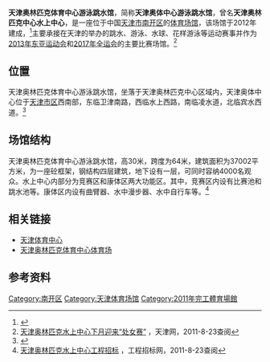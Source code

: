 {{Infobox Stadium
|stadium_name=天津奥林匹克体育中心游泳跳水馆
|nick_name=
|full_name=
|logo=
|image=
|location=[[天津市|天津市]][[南开区|南开区]]
|coordinates=
|broke_ground=
|built=
|opened= 2011年
|renovated=
|expanded=
|closed=
|demolished=
|owner=[[天津市人民政府|天津市人民政府]]
|operator=[[天津市体育局|天津市体育局]]
|surface=
|architect=
|project_manager=
|construction_cost=
|structural engineer=
|services engineer=
|general_contractor=天津天奥体育产业有限公司
|main_contractors=
|former_name=
|seating_capacity=
}}

'''天津奥林匹克体育中心游泳跳水馆'''，简称'''天津奥体中心游泳跳水馆'''，曾名'''天津奥林匹克中心水上中心'''，是一座位于中国[[天津市|天津市]][[南开区|南开区]]的[[体育场馆|体育场馆]]，该场馆于2012年建成，<ref>{{cite news |title=第六届东亚运动会 |url=http://www.tj.xinhuanet.com/ztbd/dyydh/index.htm |accessdate=2021-11-17 |work=新华网天津频道 |archive-date=2021-11-17 |archive-url=https://web.archive.org/web/20211117031827/http://www.tj.xinhuanet.com/ztbd/dyydh/index.htm }}</ref>主要承接在天津的举办的跳水、游泳、水球、花样游泳等运动赛事并作为[[2013年东亚运动会|2013年东亚运动会]]和[[中华人民共和国第十三届运动会|2017年全运会]]的主要比赛场馆。<ref>[http://www.tianjinwe.com/tianjin/tjwy/201104/t20110414_3543515.html 天津奥林匹克水上中心下月迎来“处女赛”] {{Wayback|url=http://www.tianjinwe.com/tianjin/tjwy/201104/t20110414_3543515.html |date=20160304093437 }}，天津网，2011-8-23查阅</ref>

==位置==
天津奥林匹克体育中心游泳跳水馆，坐落于天津奥林匹克中心区域内，天津奥体中心位于[[天津市区|天津市区]]西南部，东临卫津南路，西临水上西路，南临凌水道，北临宾水西道。<ref>{{cite news |title=全运追星族不再拿“金牌”当唯一标准 |url=http://news.cyol.com/content/2017-09/04/content_16465817.htm |accessdate=2021-11-17 |work=中青在线－中国青年报 |archive-date=2021-11-17 |archive-url=https://web.archive.org/web/20211117031824/http://news.cyol.com/content/2017-09/04/content_16465817.htm }}</ref>

==场馆结构==
天津奥林匹克体育中心游泳跳水馆，高30米，跨度为64米，建筑面积为37002平方米，为一座砼框架，钢结构四层建筑，地下设有一层，可同时容纳4000名观众。水上中心内部分为竞赛区和康体区两大功能区。其中，竞赛区内设有比赛池和跳水池等。康体区内设有曲臂器、水中漫步器、水中自行车等。<ref>[http://www.cnworld.net/bidding/show9.asp?id=64895 天津奥林匹克水上中心工程招标] {{Wayback|url=http://www.cnworld.net/bidding/show9.asp?id=64895 |date=20131002175218 }}，工程招标网，2011-8-23查阅</ref>

==相关链接==
*[[天津体育中心|天津体育中心]]
*[[天津奥林匹克体育中心体育场|天津奥林匹克体育中心体育场]]

== 参考资料 ==
<div class="references-small">
<references />
</div>

{{天津市体育场馆}}

[[Category:南开区|Category:南开区]]
[[Category:天津体育场馆|Category:天津体育场馆]]
[[Category:2011年完工體育場館|Category:2011年完工體育場館]]